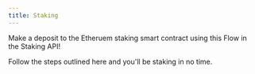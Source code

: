 ```yaml
---
title: Staking
---
```


Make a deposit to the Etheruem staking smart contract using this Flow in the Staking API!

Follow the steps outlined here and you'll be staking in no time.
